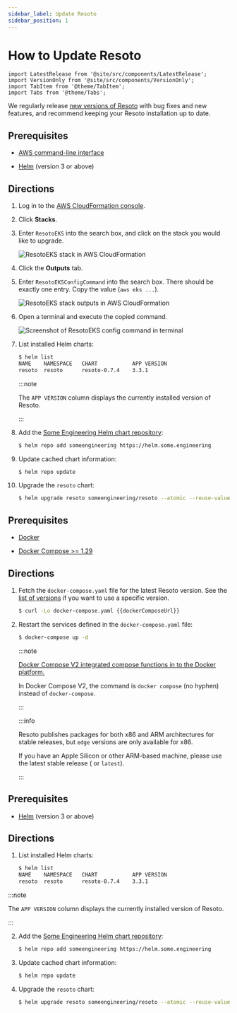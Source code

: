 ```yaml
---
sidebar_label: Update Resoto
sidebar_position: 1
---
```


# How to Update Resoto

```mdx-code-block
import LatestRelease from '@site/src/components/LatestRelease';
import VersionOnly from '@site/src/components/VersionOnly';
import TabItem from '@theme/TabItem';
import Tabs from '@theme/Tabs';
```

We regularly release [new versions of Resoto](/releases) with bug fixes and new features, and recommend keeping your Resoto installation up to date.

<Tabs groupId="install-method" querystring>

<TabItem value="aws" label="AWS">

## Prerequisites

- [AWS command-line interface](https://aws.amazon.com/cli)

- [Helm](https://helm.sh) (version 3 or above)

## Directions

1. Log in to the [AWS CloudFormation console](https://console.aws.amazon.com/cloudformation).

2. Click **Stacks**.

3. Enter `ResotoEKS` into the search box, and click on the stack you would like to upgrade.

   ![ResotoEKS stack in AWS CloudFormation](./img/cf-stack.png)

4. Click the **Outputs** tab.

5. Enter `ResotoEKSConfigCommand` into the search box. There should be exactly one entry. Copy the value (`aws eks ...`).

   ![ResotoEKS stack outputs in AWS CloudFormation](./img/cf-output.png)

6. Open a terminal and execute the copied command.

   ![Screenshot of ResotoEKS config command in terminal](./img/k8s-access.png)

7. List installed Helm charts:

   ```bash
   $ helm list
   ​NAME  	NAMESPACE	CHART       	APP VERSION
   ​resoto	resoto   	resoto-0.7.4	3.3.1
   ```

   :::note

   The `APP VERSION` column displays the currently installed version of Resoto.

   :::

8. Add the [Some Engineering Helm chart repository](https://helm.some.engineering):

   ```bash
   $ helm repo add someengineering https://helm.some.engineering
   ```

9. Update cached chart information:

   ```bash
   $ helm repo update
   ```

10. Upgrade the `resoto` chart:

    ```bash
    $ helm upgrade resoto someengineering/resoto --atomic --reuse-values --set image.tag={{imageTag}}
    ```

</TabItem>

<TabItem value="docker" label="Docker">

## Prerequisites

- [Docker](https://docs.docker.com/get-started#download-and-install-docker)

- [Docker Compose >= 1.29](https://docs.docker.com/compose/install)

## Directions

1. Fetch the `docker-compose.yaml` file for the latest Resoto version. See the [list of versions](https://github.com/someengineering/resoto/releases) if you want to use a specific version.

   ```bash
   $ curl -Lo docker-compose.yaml {{dockerComposeUrl}}
   ```

2. Restart the services defined in the `docker-compose.yaml` file:

   ```bash
   $ docker-compose up -d
   ```

   :::note

   [Docker Compose V2 integrated compose functions in to the Docker platform.](https://docs.docker.com/compose/#compose-v2-and-the-new-docker-compose-command)

   In Docker Compose V2, the command is `docker compose` (no hyphen) instead of `docker-compose`.

   :::

   <VersionOnly allowed="current">

   :::info

   Resoto publishes packages for both x86 and ARM architectures for stable releases, but `edge` versions are only available for x86.

   If you have an Apple Silicon or other ARM-based machine, please use the latest stable release (<LatestRelease /> or `latest`).

   :::

   </VersionOnly>

</TabItem>

<TabItem value="kubernetes" label="Kubernetes">

## Prerequisites

- [Helm](https://helm.sh) (version 3 or above)

## Directions

1. List installed Helm charts:

   ```bash
   $ helm list
   ​NAME  	NAMESPACE	CHART       	APP VERSION
   ​resoto	resoto   	resoto-0.7.4	3.3.1
   ```

:::note

The `APP VERSION` column displays the currently installed version of Resoto.

:::

2. Add the [Some Engineering Helm chart repository](https://helm.some.engineering):

   ```bash
   $ helm repo add someengineering https://helm.some.engineering
   ```

3. Update cached chart information:

   ```bash
   $ helm repo update
   ```

4. Upgrade the `resoto` chart:

   ```bash
   $ helm upgrade resoto someengineering/resoto --atomic --reuse-values --set image.tag={{imageTag}}
   ```

</TabItem>

</Tabs>
